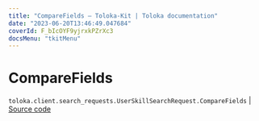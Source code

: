 ```yaml
---
title: "CompareFields — Toloka-Kit | Toloka documentation"
date: "2023-06-20T13:46:49.047684"
coverId: F_bIcOYF9yjrxkPZrXc3
docsMenu: "tkitMenu"
---
```


# CompareFields

`toloka.client.search_requests.UserSkillSearchRequest.CompareFields` | [Source code](https://github.com/Toloka/toloka-kit/blob/v1.2.0/src/client/search_requests.py#L670)
